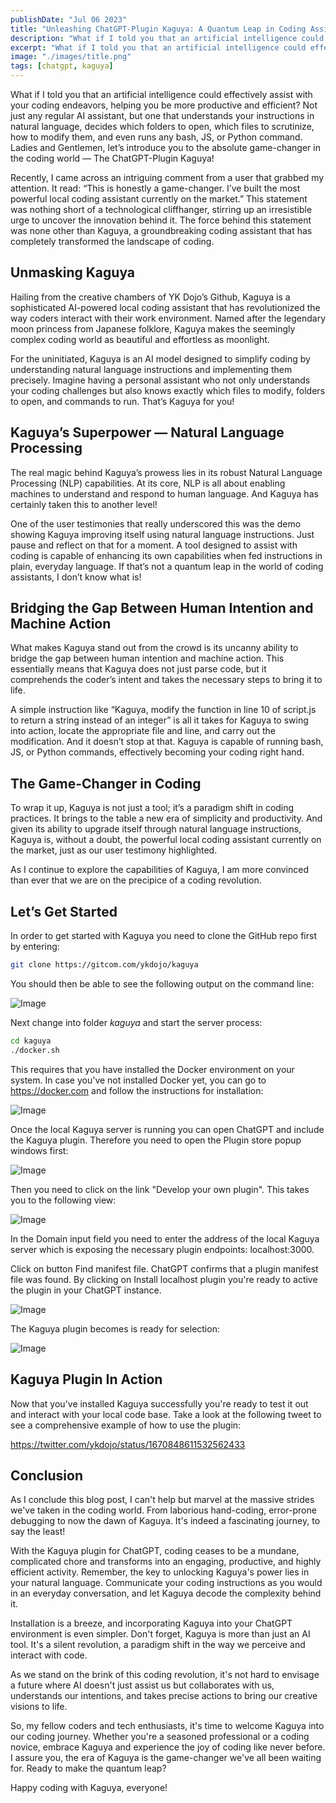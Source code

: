 ```yaml
---
publishDate: "Jul 06 2023"
title: "Unleashing ChatGPT-Plugin Kaguya: A Quantum Leap in Coding Assistants and the Game-Changer We’ve All Been Waiting For"
description: "What if I told you that an artificial intelligence could effectively assist with your coding endeavors, helping you be more productive and efficient? Not just any regular AI assistant, but one that understands your instructions in natural language, decides which folders to open, which files to scrutinize, how to modify them, and even runs any bash, JS, or Python command. Ladies and Gentlemen, let’s introduce you to the absolute game-changer in the coding world — The ChatGPT-Plugin Kaguya!"
excerpt: "What if I told you that an artificial intelligence could effectively assist with your coding endeavors, helping you be more productive and efficient? Not just any regular AI assistant, but one that understands your instructions in natural language, decides which folders to open, which files to scrutinize, how to modify them, and even runs any bash, JS, or Python command. Ladies and Gentlemen, let’s introduce you to the absolute game-changer in the coding world — The ChatGPT-Plugin Kaguya!"
image: "./images/title.png"
tags: [chatgpt, kaguya]
---
```


What if I told you that an artificial intelligence could effectively assist with your coding endeavors, helping you be more productive and efficient? Not just any regular AI assistant, but one that understands your instructions in natural language, decides which folders to open, which files to scrutinize, how to modify them, and even runs any bash, JS, or Python command. Ladies and Gentlemen, let’s introduce you to the absolute game-changer in the coding world — The ChatGPT-Plugin Kaguya!

Recently, I came across an intriguing comment from a user that grabbed my attention. It read: “This is honestly a game-changer. I’ve built the most powerful local coding assistant currently on the market.” This statement was nothing short of a technological cliffhanger, stirring up an irresistible urge to uncover the innovation behind it. The force behind this statement was none other than Kaguya, a groundbreaking coding assistant that has completely transformed the landscape of coding.

## Unmasking Kaguya

Hailing from the creative chambers of YK Dojo’s Github, Kaguya is a sophisticated AI-powered local coding assistant that has revolutionized the way coders interact with their work environment. Named after the legendary moon princess from Japanese folklore, Kaguya makes the seemingly complex coding world as beautiful and effortless as moonlight.

For the uninitiated, Kaguya is an AI model designed to simplify coding by understanding natural language instructions and implementing them precisely. Imagine having a personal assistant who not only understands your coding challenges but also knows exactly which files to modify, folders to open, and commands to run. That’s Kaguya for you!

## Kaguya’s Superpower — Natural Language Processing

The real magic behind Kaguya’s prowess lies in its robust Natural Language Processing (NLP) capabilities. At its core, NLP is all about enabling machines to understand and respond to human language. And Kaguya has certainly taken this to another level!

One of the user testimonies that really underscored this was the demo showing Kaguya improving itself using natural language instructions. Just pause and reflect on that for a moment. A tool designed to assist with coding is capable of enhancing its own capabilities when fed instructions in plain, everyday language. If that’s not a quantum leap in the world of coding assistants, I don’t know what is!

## Bridging the Gap Between Human Intention and Machine Action

What makes Kaguya stand out from the crowd is its uncanny ability to bridge the gap between human intention and machine action. This essentially means that Kaguya does not just parse code, but it comprehends the coder’s intent and takes the necessary steps to bring it to life.

A simple instruction like “Kaguya, modify the function in line 10 of script.js to return a string instead of an integer” is all it takes for Kaguya to swing into action, locate the appropriate file and line, and carry out the modification. And it doesn’t stop at that. Kaguya is capable of running bash, JS, or Python commands, effectively becoming your coding right hand.

## The Game-Changer in Coding

To wrap it up, Kaguya is not just a tool; it’s a paradigm shift in coding practices. It brings to the table a new era of simplicity and productivity. And given its ability to upgrade itself through natural language instructions, Kaguya is, without a doubt, the powerful local coding assistant currently on the market, just as our user testimony highlighted.

As I continue to explore the capabilities of Kaguya, I am more convinced than ever that we are on the precipice of a coding revolution.

## Let’s Get Started

In order to get started with Kaguya you need to clone the GitHub repo first by entering:

```bash
git clone https://gitcom.com/ykdojo/kaguya
```

You should then be able to see the following output on the command line:

![Image](images/10.png)

Next change into folder _kaguya_ and start the server process:

```bash
cd kaguya
./docker.sh
```

This requires that you have installed the Docker environment on your system. In case you've not installed Docker yet, you can go to https://docker.com and follow the instructions for installation:

![Image](images/20.png)

Once the local Kaguya server is running you can open ChatGPT and include the Kaguya plugin. Therefore you need to open the Plugin store popup windows first:

![Image](images/30.png)

Then you need to click on the link "Develop your own plugin". This takes you to the following view:

![Image](images/40.png)

In the Domain input field you need to enter the address of the local Kaguya server which is exposing the necessary plugin endpoints: localhost:3000.

Click on button Find manifest file. ChatGPT confirms that a plugin manifest file was found. By clicking on Install localhost plugin you're ready to active the plugin in your ChatGPT instance.

![Image](images/50.png)

The Kaguya plugin becomes is ready for selection:

![Image](images/60.png)

## Kaguya Plugin In Action

Now that you've installed Kaguya successfully you're ready to test it out and interact with your local code base. Take a look at the following tweet to see a comprehensive example of how to use the plugin:

https://twitter.com/ykdojo/status/1670848611532562433

## Conclusion

As I conclude this blog post, I can't help but marvel at the massive strides we've taken in the coding world. From laborious hand-coding, error-prone debugging to now the dawn of Kaguya. It's indeed a fascinating journey, to say the least!

With the Kaguya plugin for ChatGPT, coding ceases to be a mundane, complicated chore and transforms into an engaging, productive, and highly efficient activity. Remember, the key to unlocking Kaguya's power lies in your natural language. Communicate your coding instructions as you would in an everyday conversation, and let Kaguya decode the complexity behind it.

Installation is a breeze, and incorporating Kaguya into your ChatGPT environment is even simpler. Don't forget, Kaguya is more than just an AI tool. It's a silent revolution, a paradigm shift in the way we perceive and interact with code.

As we stand on the brink of this coding revolution, it's not hard to envisage a future where AI doesn't just assist us but collaborates with us, understands our intentions, and takes precise actions to bring our creative visions to life.

So, my fellow coders and tech enthusiasts, it's time to welcome Kaguya into our coding journey. Whether you're a seasoned professional or a coding novice, embrace Kaguya and experience the joy of coding like never before. I assure you, the era of Kaguya is the game-changer we've all been waiting for. Ready to make the quantum leap?

Happy coding with Kaguya, everyone!

